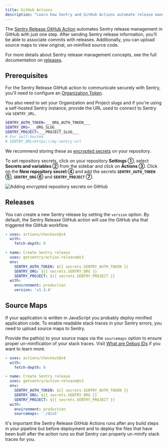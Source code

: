 ```yaml
---
title: GitHub Actions
description: "Learn how Sentry and GitHub Actions automate release management, upload source maps and help identify suspect commits."
---
```


The [Sentry Release GitHub Action](https://github.com/marketplace/actions/sentry-release) automates Sentry release management in GitHub with just one step. After sending Sentry release information, you’ll be able to associate commits with releases. Additionally, you can upload source maps to view original, un-minified source code.

For more details about Sentry release management concepts, see the full documentation on [releases](/product/releases/).

## Prerequisites

For the Sentry Release GitHub action to communicate securely with Sentry, you'll need to configure an [Organization Token](https://sentry.io/orgredirect/organizations/:orgslug/settings/auth-tokens/).


You also need to set your Organization and Project slugs and if you're using a self-hosted Sentry instance, provide the URL used to connect to Sentry via `SENTRY_URL`.

<OrgAuthTokenNote />

```bash
SENTRY_AUTH_TOKEN=___ORG_AUTH_TOKEN___
SENTRY_ORG=___ORG_SLUG___
SENTRY_PROJECT=___PROJECT_SLUG___
# For self-hosted
# SENTRY_URL=https://my-sentry-url
```

We recommend storing these as [encrypted secrets](https://docs.github.com/en/actions/security-for-github-actions/security-guides/using-secrets-in-github-actions) on your repository.

To set repository secrets, click on your repository **Settings ①**, select **Secrets and variables ②** from the sidebar and click on **Actions ③**. Click on the **New repository secret ④** and add the secrets **`SENTRY_AUTH_TOKEN` ⑤**, **`SENTRY_ORG` ⑥** and **`SENTRY_PROJECT` ⑦**.

![Adding encrypted repository secrets on GitHub](../../../img/github_secrets.png)

## Releases

You can create a new Sentry release by setting the `version` option. By default, the Sentry Release GitHub action will use the GitHub sha that triggered the GitHub workflow.

```yml
- uses: actions/checkout@v4
  with:
    fetch-depth: 0

- name: Create Sentry release
  uses: getsentry/action-release@v3
  env:
    SENTRY_AUTH_TOKEN: ${{ secrets.SENTRY_AUTH_TOKEN }}
    SENTRY_ORG: ${{ secrets.SENTRY_ORG }}
    SENTRY_PROJECT: ${{ secrets.SENTRY_PROJECT }}
  with:
    environment: production
    version: 'v1.3.4'
```

## Source Maps

If your application is written in JavaScript you probably deploy minified application code. To enable readable
stack traces in your Sentry errors, you need to upload source maps to Sentry.

Provide the path(s) to your source maps via the `sourcemaps` option to ensure proper un-minification of your stack traces.
Visit [What are Debug IDs](/platforms/javascript/sourcemaps/troubleshooting_js/debug-ids/) if you want to learn more.

```yml
- uses: actions/checkout@v4
  with:
    fetch-depth: 0

- name: Create Sentry release
  uses: getsentry/action-release@v3
  env:
    SENTRY_AUTH_TOKEN: ${{ secrets.SENTRY_AUTH_TOKEN }}
    SENTRY_ORG: ${{ secrets.SENTRY_ORG }}
    SENTRY_PROJECT: ${{ secrets.SENTRY_PROJECT }}
  with:
    environment: production
    sourcemaps: './dist'
```

<Alert>

  It's important the Sentry Release GitHub Actions runs after any build steps in your pipeline but before deployment and
  to deploy the files that have been built after the action runs so that Sentry can properly un-minify stack traces for you.

</Alert>
